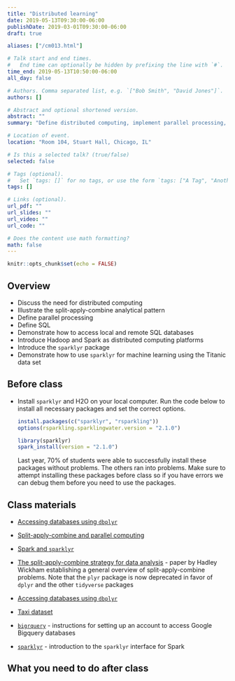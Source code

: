 ```yaml
---
title: "Distributed learning"
date: 2019-05-13T09:30:00-06:00
publishDate: 2019-03-01T09:30:00-06:00
draft: true

aliases: ["/cm013.html"]

# Talk start and end times.
#   End time can optionally be hidden by prefixing the line with `#`.
time_end: 2019-05-13T10:50:00-06:00
all_day: false

# Authors. Comma separated list, e.g. `["Bob Smith", "David Jones"]`.
authors: []

# Abstract and optional shortened version.
abstract: ""
summary: "Define distributed computing, implement parallel processing, query SQL databases, and practice machine learning with Spark."

# Location of event.
location: "Room 104, Stuart Hall, Chicago, IL"

# Is this a selected talk? (true/false)
selected: false

# Tags (optional).
#   Set `tags: []` for no tags, or use the form `tags: ["A Tag", "Another Tag"]` for one or more tags.
tags: []

# Links (optional).
url_pdf: ""
url_slides: ""
url_video: ""
url_code: ""

# Does the content use math formatting?
math: false
---
```


```r
knitr::opts_chunk$set(echo = FALSE)
```

## Overview

* Discuss the need for distributed computing
* Illustrate the split-apply-combine analytical pattern
* Define parallel processing
* Define SQL
* Demonstrate how to access local and remote SQL databases
* Introduce Hadoop and Spark as distributed computing platforms
* Introduce the `sparklyr` package
* Demonstrate how to use `sparklyr` for machine learning using the Titanic data set

## Before class

* Install `sparklyr` and H2O on your local computer. Run the code below to install all necessary packages and set the correct options.

    ```r
    install.packages(c("sparklyr", "rsparkling"))
    options(rsparkling.sparklingwater.version = "2.1.0")

    library(sparklyr)
    spark_install(version = "2.1.0")
    ```
    
    Last year, 70% of students were able to successfully install these packages without problems. The others ran into problems. Make sure to attempt installing these packages before class so if you have errors we can debug them before you need to use the packages.

## Class materials

* [Accessing databases using `dbplyr`](/notes/sql-databases/)
* [Split-apply-combine and parallel computing](/notes/split-apply-combine/)
* [Spark and `sparklyr`](/notes/sparklyr/)

* [The split-apply-combine strategy for data analysis](http://www.jstatsoft.org/v40/i01/paper) - paper by Hadley Wickham establishing a general overview of split-apply-combine problems. Note that the `plyr` package is now deprecated in favor of `dplyr` and the other `tidyverse` packages
* [Accessing databases using `dbplyr`](https://cran.r-project.org/web/packages/dbplyr/vignettes/dbplyr.html)
* [Taxi dataset](https://cloud.google.com/bigquery/public-data/nyc-tlc-trips)
* [`bigrquery`](https://github.com/rstats-db/bigrquery) - instructions for setting up an account to access Google Bigquery databases
* [`sparklyr`](http://spark.rstudio.com/) - introduction to the `sparklyr` interface for Spark

## What you need to do after class
